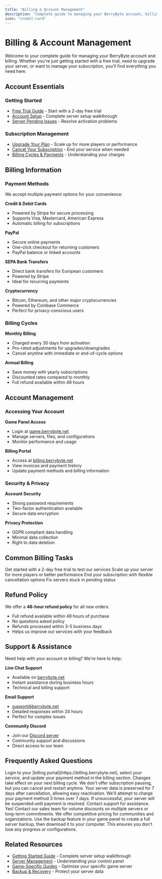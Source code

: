 ```yaml
---
title: "Billing & Account Management"
description: "Complete guide to managing your BerryByte account, billing, and subscription plans"
icon: "credit-card"
---
```


# Billing & Account Management

Welcome to your complete guide for managing your BerryByte account and billing. Whether you're just getting started with a free trial, need to upgrade your server, or want to manage your subscription, you'll find everything you need here.

## Account Essentials

### Getting Started
- [Free Trial Guide](/help/free-trial) - Start with a 2-day free trial
- [Account Setup](/quickstart) - Complete server setup walkthrough
- [Server Pending Issues](/help/server-pending) - Resolve activation problems

### Subscription Management
- [Upgrade Your Plan](/help/upgrade-plan) - Scale up for more players or performance
- [Cancel Your Subscription](/help/cancel-plan) - End your service when needed
- [Billing Cycles & Payments](#billing-cycles) - Understanding your charges

## Billing Information

### Payment Methods

We accept multiple payment options for your convenience:

**Credit & Debit Cards**
- Powered by Stripe for secure processing
- Supports Visa, Mastercard, American Express
- Automatic billing for subscriptions

**PayPal**
- Secure online payments
- One-click checkout for returning customers
- PayPal balance or linked accounts

**SEPA Bank Transfers**
- Direct bank transfers for European customers
- Powered by Stripe
- Ideal for recurring payments

**Cryptocurrency**
- Bitcoin, Ethereum, and other major cryptocurrencies
- Powered by Coinbase Commerce
- Perfect for privacy-conscious users

### Billing Cycles

**Monthly Billing**
- Charged every 30 days from activation
- Pro-rated adjustments for upgrades/downgrades
- Cancel anytime with immediate or end-of-cycle options

**Annual Billing**
- Save money with yearly subscriptions
- Discounted rates compared to monthly
- Full refund available within 48 hours

## Account Management

### Accessing Your Account

**Game Panel Access**
- Login at [game.berrybyte.net](https://game.berrybyte.net)
- Manage servers, files, and configurations
- Monitor performance and usage

**Billing Portal**
- Access at [billing.berrybyte.net](https://billing.berrybyte.net)
- View invoices and payment history
- Update payment methods and billing information

### Security & Privacy

**Account Security**
- Strong password requirements
- Two-factor authentication available
- Secure data encryption

**Privacy Protection**
- GDPR compliant data handling
- Minimal data collection
- Right to data deletion

## Common Billing Tasks

<CardGroup cols={2}>
  <Card title="Start Free Trial" href="/help/free-trial" icon="gift">
    Get started with a 2-day free trial to test our services
  </Card>
  <Card title="Upgrade Server" href="/help/upgrade-plan" icon="bolt-lightning">
    Scale up your server for more players or better performance
  </Card>
  <Card title="Cancel Service" href="/help/cancel-plan" icon="circle-xmark">
    End your subscription with flexible cancellation options
  </Card>
  <Card title="Resolve Pending Orders" href="/help/server-pending" icon="clock">
    Fix servers stuck in pending status
  </Card>
</CardGroup>

## Refund Policy

We offer a **48-hour refund policy** for all new orders:

- Full refund available within 48 hours of purchase
- No questions asked policy
- Refunds processed within 3-5 business days
- Helps us improve our services with your feedback

## Support & Assistance

Need help with your account or billing? We're here to help:

**Live Chat Support**
- Available on [berrybyte.net](https://berrybyte.net/contact)
- Instant assistance during business hours
- Technical and billing support

**Email Support**
- support@berrybyte.net
- Detailed responses within 24 hours
- Perfect for complex issues

**Community Discord**
- Join our [Discord server](https://discord.com/invite/Pv8DMpXtma)
- Community support and discussions
- Direct access to our team

## Frequently Asked Questions

<AccordionGroup>

<Accordion title="How do I change my payment method?">
Login to your [billing portal](https://billing.berrybyte.net), select your service, and update your payment method in the billing section. Changes take effect on your next billing cycle.
</Accordion>

<Accordion title="Can I pause my subscription temporarily?">
We don't offer subscription pausing, but you can cancel and restart anytime. Your server data is preserved for 7 days after cancellation, allowing easy reactivation.
</Accordion>

<Accordion title="What happens if my payment fails?">
We'll attempt to charge your payment method 3 times over 7 days. If unsuccessful, your server will be suspended until payment is resolved. Contact support for assistance.
</Accordion>

<Accordion title="Do you offer discounts for multiple servers?">
Yes! Contact our sales team for volume discounts on multiple servers or long-term commitments. We offer competitive pricing for communities and organizations.
</Accordion>

<Accordion title="How do I download my server data before canceling?">
Use the backup feature in your game panel to create a full server backup, then download it to your computer. This ensures you don't lose any progress or configurations.
</Accordion>

</AccordionGroup>

## Related Resources

- [Getting Started Guide](/quickstart) - Complete server setup walkthrough
- [Server Management](/panel/overview) - Understanding your control panel
- [Game-Specific Guides](/games/minecraft/introduction) - Optimize your specific game server
- [Backup & Recovery](/panel/backups) - Protect your server data